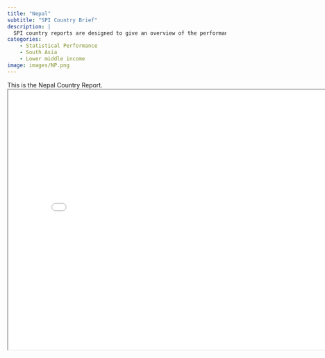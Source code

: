 ```yaml
---
title: "Nepal"
subtitle: "SPI Country Brief"
description: |
  SPI country reports are designed to give an overview of the performance of Nepal.
categories:
    - Statistical Performance
    - South Asia
    - Lower middle income
image: images/NP.png
---
```


This is the Nepal Country Report.
<iframe src="charts/Nepal_chart.html" width="800" height="600"></iframe>


